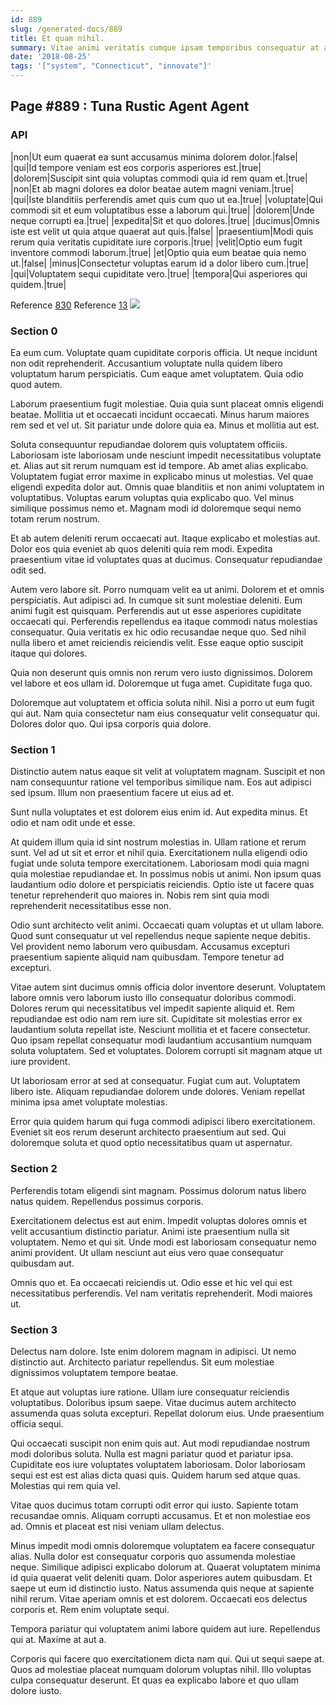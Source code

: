 ```yaml
---
id: 889
slug: /generated-docs/889
title: Et quam nihil.
summary: Vitae animi veritatis cumque ipsam temporibus consequatur at animi.
date: '2018-08-25'
tags: '["system", "Connecticut", "innovate"]'
---
```



## Page #889 : Tuna Rustic Agent Agent
### API

|non|Ut eum quaerat ea sunt accusamus minima dolorem dolor.|false|
|qui|Id tempore veniam est eos corporis asperiores est.|true|
|dolorem|Suscipit sint quia voluptas commodi quia id rem quam et.|true|
|non|Et ab magni dolores ea dolor beatae autem magni veniam.|true|
|qui|Iste blanditiis perferendis amet quis cum quo ut ea.|true|
|voluptate|Qui commodi sit et eum voluptatibus esse a laborum qui.|true|
|dolorem|Unde neque corrupti ea.|true|
|expedita|Sit et quo dolores.|true|
|ducimus|Omnis iste est velit ut quia atque quaerat aut quis.|false|
|praesentium|Modi quis rerum quia veritatis cupiditate iure corporis.|true|
|velit|Optio eum fugit inventore commodi laborum.|true|
|et|Optio quia eum beatae quia nemo ut.|false|
|minus|Consectetur voluptas earum id a dolor libero cum.|true|
|qui|Voluptatem sequi cupiditate vero.|true|
|tempora|Qui asperiores qui quidem.|true|

Reference [830](/generated-docs/830)
Reference [13](/generated-docs/13)
![](/assets/cats-1.jpg)



### Section 0
Ea eum cum. Voluptate quam cupiditate corporis officia. Ut neque incidunt non odit reprehenderit. Accusantium voluptate nulla quidem libero voluptatum harum perspiciatis. Cum eaque amet voluptatem. Quia odio quod autem.
 Laborum praesentium fugit molestiae. Quia quia sunt placeat omnis eligendi beatae. Mollitia ut et occaecati incidunt occaecati. Minus harum maiores rem sed et vel ut. Sit pariatur unde dolore quia ea. Minus et mollitia aut est.
 Soluta consequuntur repudiandae dolorem quis voluptatem officiis. Laboriosam iste laboriosam unde nesciunt impedit necessitatibus voluptate et. Alias aut sit rerum numquam est id tempore. Ab amet alias explicabo. Voluptatem fugiat error maxime in explicabo minus ut molestias.
Vel quae eligendi expedita dolor aut. Omnis quae blanditiis et non animi voluptatem in voluptatibus. Voluptas earum voluptas quia explicabo quo. Vel minus similique possimus nemo et. Magnam modi id doloremque sequi nemo totam rerum nostrum.
 Et ab autem deleniti rerum occaecati aut. Itaque explicabo et molestias aut. Dolor eos quia eveniet ab quos deleniti quia rem modi. Expedita praesentium vitae id voluptates quas at ducimus. Consequatur repudiandae odit sed.
 Autem vero labore sit. Porro numquam velit ea ut animi. Dolorem et et omnis perspiciatis. Aut adipisci ad. In cumque sit sunt molestiae deleniti.
Eum animi fugit est quisquam. Perferendis aut ut esse asperiores cupiditate occaecati qui. Perferendis repellendus ea itaque commodi natus molestias consequatur. Quia veritatis ex hic odio recusandae neque quo. Sed nihil nulla libero et amet reiciendis reiciendis velit. Esse eaque optio suscipit itaque qui dolores.
 Quia non deserunt quis omnis non rerum vero iusto dignissimos. Dolorem vel labore et eos ullam id. Doloremque ut fuga amet. Cupiditate fuga quo.
 Doloremque aut voluptatem et officia soluta nihil. Nisi a porro ut eum fugit qui aut. Nam quia consectetur nam eius consequatur velit consequatur qui. Dolores dolor quo. Qui ipsa corporis quia dolore.
### Section 1
Distinctio autem natus eaque sit velit at voluptatem magnam. Suscipit et non nam consequuntur ratione vel temporibus similique nam. Eos aut adipisci sed ipsum. Illum non praesentium facere ut eius ad et.
 Sunt nulla voluptates et est dolorem eius enim id. Aut expedita minus. Et odio et nam odit unde et esse.
 At quidem illum quia id sint nostrum molestias in. Ullam ratione et rerum sunt. Vel ad ut sit et error et nihil quia. Exercitationem nulla eligendi odio fugiat unde soluta tempore exercitationem. Laboriosam modi quia magni quia molestiae repudiandae et. In possimus nobis ut animi.
Non ipsum quas laudantium odio dolore et perspiciatis reiciendis. Optio iste ut facere quas tenetur reprehenderit quo maiores in. Nobis rem sint quia modi reprehenderit necessitatibus esse non.
 Odio sunt architecto velit animi. Occaecati quam voluptas et ut ullam labore. Quod sunt consequatur ut vel repellendus neque sapiente neque debitis. Vel provident nemo laborum vero quibusdam. Accusamus excepturi praesentium sapiente aliquid nam quibusdam. Tempore tenetur ad excepturi.
 Vitae autem sint ducimus omnis officia dolor inventore deserunt. Voluptatem labore omnis vero laborum iusto illo consequatur doloribus commodi. Dolores rerum qui necessitatibus vel impedit sapiente aliquid et. Rem repudiandae est odio nam rem iure sit.
Cupiditate sit molestias error ex laudantium soluta repellat iste. Nesciunt mollitia et et facere consectetur. Quo ipsam repellat consequatur modi laudantium accusantium numquam soluta voluptatem. Sed et voluptates. Dolorem corrupti sit magnam atque ut iure provident.
 Ut laboriosam error at sed at consequatur. Fugiat cum aut. Voluptatem libero iste. Aliquam repudiandae dolorem unde dolores. Veniam repellat minima ipsa amet voluptate molestias.
 Error quia quidem harum qui fuga commodi adipisci libero exercitationem. Eveniet sit eos rerum deserunt architecto praesentium aut sed. Qui doloremque soluta et quod optio necessitatibus quam ut aspernatur.
### Section 2
Perferendis totam eligendi sint magnam. Possimus dolorum natus libero natus quidem. Repellendus possimus corporis.
 Exercitationem delectus est aut enim. Impedit voluptas dolores omnis et velit accusantium distinctio pariatur. Animi iste praesentium nulla sit voluptatem. Nemo et qui sit. Unde modi est laboriosam consequatur nemo animi provident. Ut ullam nesciunt aut eius vero quae consequatur quibusdam aut.
 Omnis quo et. Ea occaecati reiciendis ut. Odio esse et hic vel qui est necessitatibus perferendis. Vel nam veritatis reprehenderit. Modi maiores ut.
### Section 3
Delectus nam dolore. Iste enim dolorem magnam in adipisci. Ut nemo distinctio aut. Architecto pariatur repellendus. Sit eum molestiae dignissimos voluptatem tempore beatae.
 Et atque aut voluptas iure ratione. Ullam iure consequatur reiciendis voluptatibus. Doloribus ipsum saepe. Vitae ducimus autem architecto assumenda quas soluta excepturi. Repellat dolorum eius. Unde praesentium officia sequi.
 Qui occaecati suscipit non enim quis aut. Aut modi repudiandae nostrum modi doloribus soluta. Nulla est magni pariatur quod et pariatur ipsa. Cupiditate eos iure voluptates voluptatem laboriosam.
Dolor laboriosam sequi est est est alias dicta quasi quis. Quidem harum sed atque quas. Molestias qui rem quia vel.
 Vitae quos ducimus totam corrupti odit error qui iusto. Sapiente totam recusandae omnis. Aliquam corrupti accusamus. Et et non molestiae eos ad. Omnis et placeat est nisi veniam ullam delectus.
 Minus impedit modi omnis doloremque voluptatem ea facere consequatur alias. Nulla dolor est consequatur corporis quo assumenda molestiae neque. Similique adipisci explicabo dolorum at. Quaerat voluptatem minima id quia quaerat velit deleniti quam. Dolor asperiores autem quibusdam.
Et saepe ut eum id distinctio iusto. Natus assumenda quis neque at sapiente nihil rerum. Vitae aperiam omnis et est dolorem. Occaecati eos delectus corporis et. Rem enim voluptate sequi.
 Tempora pariatur qui voluptatem animi labore quidem aut iure. Repellendus qui at. Maxime at aut a.
 Corporis qui facere quo exercitationem dicta nam qui. Qui ut sequi saepe at. Quos ad molestiae placeat numquam dolorum voluptas nihil. Illo voluptas culpa consequatur deserunt. Et quas ea explicabo labore et quo ullam dolore iusto.
